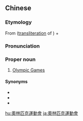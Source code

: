 {{also|奥林匹克运动会}}
==Chinese==
{{zh-forms|s=奥林匹克运动会|type=43}}

===Etymology===
From {{zh-l|奧林匹克}} ([[transliteration]] of {{etyl|en|zh}} {{m|en|Olympic}}) + {{zh-l|運動會|sports event, games}}

===Pronunciation===
{{zh-pron
|m=Àolínpǐkè Yùndònghuì,Àolínpīkè Yùndònghuì,2nb=Taiwan
|c=ou3 lam4 pat1 hak1 wan6 dung6 wui6-2
|cat=pn
}}

===Proper noun===
{{zh-proper noun}}

# [[Olympic Games]] {{gloss|modern sport event}}

====Synonyms====
* {{zh-l|奧運|tr=Àoyùn}}
* {{zh-l|奧運會}}
* {{zh-l|奧林匹克|tr=Àolínpǐkè, Àolínpīkè}}

[[hu:奧林匹克運動會]]
[[ja:奧林匹克運動會]]